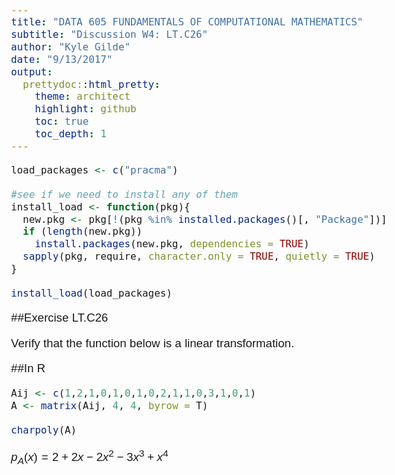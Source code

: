 ```yaml
---
title: "DATA 605 FUNDAMENTALS OF COMPUTATIONAL MATHEMATICS" 
subtitle: "Discussion W4: LT.C26"
author: "Kyle Gilde"
date: "9/13/2017"
output: 
  prettydoc::html_pretty:
    theme: architect
    highlight: github
    toc: true
    toc_depth: 1
---
```

<style type="text/css">
body{
  font-family: Helvetica;
  font-size: 14pt;
}
</style>
<body>

```r
load_packages <- c("pracma")

#see if we need to install any of them
install_load <- function(pkg){
  new.pkg <- pkg[!(pkg %in% installed.packages()[, "Package"])]
  if (length(new.pkg)) 
    install.packages(new.pkg, dependencies = TRUE)
  sapply(pkg, require, character.only = TRUE, quietly = TRUE)
}

install_load(load_packages)
```

##Exercise LT.C26

Verify that the function below is a linear transformation.

\begin{equation}T : {P}_{2} \rightarrow {C}^{2},\quad T\left (a + bx + c{x}^{2}\right ) = \left [\array{ 2a - b \cr b + c } \right ]\end{equation}

##In R
```r
Aij <- c(1,2,1,0,1,0,1,0,2,1,1,0,3,1,0,1)
A <- matrix(Aij, 4, 4, byrow = T)

charpoly(A)
```

$p_{A}(x) = 2 + 2x - 2x^2 - 3x^3 + x^4$

